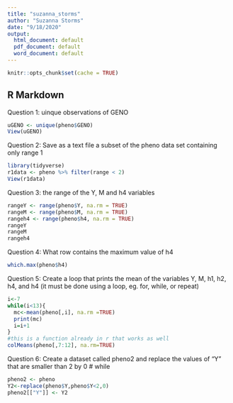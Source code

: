 ```yaml
---
title: "suzanna_storms"
author: "Suzanna Storms"
date: "9/18/2020"
output:
  html_document: default
  pdf_document: default
  word_document: default
---
```


```r
knitr::opts_chunk$set(cache = TRUE)
```

## R Markdown

Question 1: uinque observations of GENO
```r

uGENO <- unique(pheno$GENO)
View(uGENO)
```
Question 2:
Save as a text file a subset of the pheno data set containing only range 1

```r
library(tidyverse)
r1data <- pheno %>% filter(range < 2)
View(r1data)
```
Question 3:
the range of the Y, M and h4 variables
```r
rangeY <- range(pheno$Y, na.rm = TRUE)
rangeM <- range(pheno$M, na.rm = TRUE)
rangeh4 <- range(pheno$h4, na.rm = TRUE)
rangeY
rangeM
rangeh4
```
Question 4:
What row contains the maximum value of h4
```r
which.max(pheno$h4)
```

Question 5:
Create a loop that prints the mean of the variables Y, M, h1, h2, h4, and h4 (it must be done using a loop, eg. for, while, or repeat)


```r
i<-7
while(i<13){
  mc<-mean(pheno[,i], na.rm =TRUE)
  print(mc)
  i=i+1
}
#this is a function already in r that works as well
colMeans(pheno[,7:12], na.rm=TRUE)


```

Question 6: 
Create a dataset called pheno2 and replace the values of "Y" that are smaller than 2 by 0
# while
```r
pheno2 <- pheno
Y2<-replace(pheno$Y,pheno$Y<2,0)
pheno2[["Y"]] <- Y2
```


